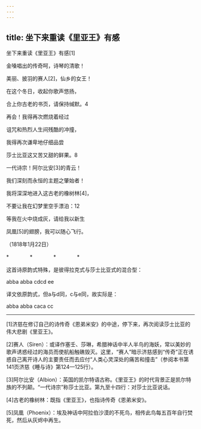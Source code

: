```yaml
---
---
---
```

title: 坐下来重读《里亚王》有感
---



坐下来重读《里亚王》有感[1]


金嗓唱出的传奇呵，诗琴的清歌！

美丽、披羽的赛人[2]，仙乡的女王！

在这个冬日，收起你歌声悠扬，

合上你古老的书页，请保持缄默。4





再会！我得再次燃烧着经过

诅咒和热烈人生间残酷的冲撞，

我得再次谦卑地仔细品尝

莎士比亚这又苦又甜的鲜果。8





一代诗宗！阿尔比安[3]的青云！

我们深刻而永恒的主题之肇始者！

我将深深地进入这古老的橡树林[4]，

不要让我在幻梦里空手漂泊：12





等我在火中烧成灰，请给我以新生

凤凰[5]的翅膀，我可以随心飞行。

（1818年1月22日）

*　　　　*　　　　*　　　　*

这首诗原韵式特殊，是彼得拉克式与莎士比亚式的混合型：

abba abba cdcd ee

译文依原韵式，但a与d同，c与e同，故实际是：

abba abba caca cc



* * *



[1]济慈在修订自己的诗传奇《恩弟米安》的中途，停下来，再次阅读莎士比亚的伟大悲剧《里亚王》。

[2]赛人（Siren）：或译作塞壬、莎琳，希腊神话中半人半鸟的海妖，常以美妙的歌声诱惑经过的海员而使航船触礁毁灭。这里，“赛人”暗示济慈感到“传奇”正在诱惑自己离开诗人的主要责任而去应付“人类心灵深处的痛苦和撞击”（参阅本书第141页济慈《睡与诗》第124—125行）。

[3]阿尔比安（Albion）：英国的凯尔特语古称。《里亚王》的时代背景正是凯尔特族的不列颠。“一代诗宗”称莎士比亚。第九至十四行：对莎士比亚说话。

[4]古老的橡树林：既指《里亚王》，也指诗传奇《恩弟米安》。

[5]凤凰（Phoenix）：埃及神话中阿拉伯沙漠的不死鸟，相传此鸟每五百年自行焚死，然后从灰烬中再生。